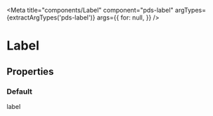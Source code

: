 


<Meta
  title="components/Label"
  component="pds-label"
  argTypes={extractArgTypes('pds-label')}
  args={{
    for: null,
  }}
/>

# Label

## Properties

<ArgsTable of="pds-label" />

### Default

<Story story={stories.Default} />

<Canvas>
  <pds-label>label</pds-label>
</Canvas>
